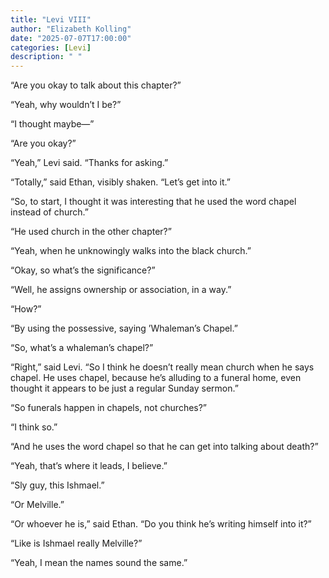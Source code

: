```yaml
---
title: "Levi VIII"
author: "Elizabeth Kolling"
date: "2025-07-07T17:00:00"
categories: [Levi]
description: " "
---
```



“Are you okay to talk about this chapter?”

“Yeah, why wouldn’t I be?”

“I thought maybe—”

“Are you okay?”

“Yeah,” Levi said. “Thanks for asking.”

“Totally,” said Ethan, visibly shaken. “Let’s get into it.” 

“So, to start, I thought it was interesting that he used the word chapel instead of church.”

“He used church in the other chapter?”

“Yeah, when he unknowingly walks into the black church.” 

“Okay, so what’s the significance?”

“Well, he assigns ownership or association, in a way.”

“How?”

“By using the possessive, saying ‘Whaleman’s Chapel.”

“So, what’s a whaleman’s chapel?”

“Right,” said Levi. “So I think he doesn’t really mean church when he says chapel. He uses chapel, because he’s alluding to a funeral home, even thought it appears to be just a regular Sunday sermon.” 

“So funerals happen in chapels, not churches?”

“I think so.”

“And he uses the word chapel so that he can get into talking about death?” 

“Yeah, that’s where it leads, I believe.”

“Sly guy, this Ishmael.”

“Or Melville.”

“Or whoever he is,” said Ethan. “Do you think he’s writing himself into it?”

“Like is Ishmael really Melville?”

“Yeah, I mean the names sound the same.” 